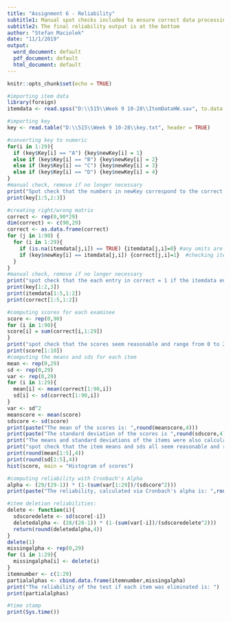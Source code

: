 ---
title: "Assignment 6 - Reliability"
subtitle1: Manual spot checks included to ensure correct data processing
subtitle2: The final reliability output is at the bottom
author: "Stefan Maciolek"
date: "11/1/2019"
output:
  word_document: default
  pdf_document: default
  html_document: default
---

```{r setup, include=FALSE}
knitr::opts_chunk$set(echo = TRUE)
```

```{r}
#importing item data
library(foreign)
itemdata <- read.spss("D:\\515\\Week 9 10-28\\ItemDataHW.sav", to.data.frame = TRUE)
```

```{r}
#importing key
key <- read.table("D:\\515\\Week 9 10-28\\key.txt", header = TRUE)
```

```{r}
#converting key to numeric
for(i in 1:29){
  if (key$Key[i] == "A") {key$newKey[i] = 1}
  else if (key$Key[i] == "B") {key$newKey[i] = 2}
  else if (key$Key[i] == "C") {key$newKey[i] = 3}
  else if (key$Key[i] == "D") {key$newKey[i] = 4}
}
#manual check, remove if no longer necessary
print("Spot check that the numbers in newKey correspond to the correct answers in Key")
print(key[1:5,2:3])
```

```{r}
#creating right/wrong matrix
correct <- rep(0,90*29)
dim(correct) <- c(90,29)
correct <- as.data.frame(correct)
for (j in 1:90) {
  for (i in 1:29){
    if (is.na(itemdata[j,i]) == TRUE) {itemdata[j,i]=0} #any omits are wrong
    if (key$newKey[i] == itemdata[j,i]) {correct[j,i]=1}  #checking item responses against key
  }
}
#manual check, remove if no longer necessary
print("spot check that the each entry in correct = 1 if the itemdata entry matches the key, and 0 otherwise")
print(key[1:2,3])
print(itemdata[1:5,1:2])
print(correct[1:5,1:2])
```

```{r}
#computing scores for each examinee
score <- rep(0,90)
for (i in 1:90){
score[i] = sum(correct[i,1:29])
}
print("spot check that the scores seem reasonable and range from 0 to 29")
print(score[1:10])
#computing the means and sds for each item
mean <- rep(0,29)
sd <- rep(0,29)
var <- rep(0,29)
for (i in 1:29){
  mean[i] <- mean(correct[1:90,i])
  sd[i] <- sd(correct[1:90,i])
}
var <- sd^2
meanscore <- mean(score)
sdscore <- sd(score)
print(paste("The mean of the scores is: ",round(meanscore,4)))
print(paste("The standard deviation of the scores is ",round(sdscore,4)))
print("The means and standard deviations of the items were also calculated but are not displayed")
print("spot check that the item means and sds all seem reasonable and range from 0 to 1")
print(round(mean[1:5],4))
print(round(sd[1:5],4))
hist(score, main = "Histogram of scores")
```

```{r}
#computing reliability with Cronbach's Alpha
alpha <- (29/(29-1)) * (1-(sum(var[1:29])/(sdscore^2)))
print(paste("The reliability, calculated via Cronbach's alpha is: ",round(alpha,4)))

```
```{r}
#item deletion reliabilities:
delete <- function(i){
  sdscoredelete <- sd(score[-i])
  deletedalpha <- (28/(28-1)) * (1-(sum(var[-i])/(sdscoredelete^2)))
  return(round(deletedalpha,4))
}
delete(1)
missingalpha <- rep(0,29)
for (i in 1:29){
  missingalpha[i] <- delete(i)
}
itemnumber <- c(1:29)
partialalphas <- cbind.data.frame(itemnumber,missingalpha)
print("The reliability of the test if each item was eliminated is: ")
print(partialalphas)
```



```{r}
#time stamp
print(Sys.time())
```



